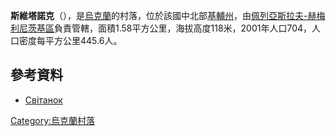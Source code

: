 {{coord|49|52|15|N|31|42|55|E|scale:30000|display=title}}

'''斯維塔諾克'''（{{lang-uk|Світанок}}），是[[烏克蘭|烏克蘭]]的村落，位於該國中北部[[基輔州|基輔州]]，由[[佩列亞斯拉夫-赫梅利尼茨基區|佩列亞斯拉夫-赫梅利尼茨基區]]負責管轄，面積1.58平方公里，海拔高度118米，2001年人口704，人口密度每平方公里445.6人。

==參考資料==
* [http://w1.c1.rada.gov.ua/pls/z7503/A005?rdat1=31.03.2014&rf7571=16294 Світанок]

{{Ukraine-geo-stub}}
[[Category:烏克蘭村落|Category:烏克蘭村落]]